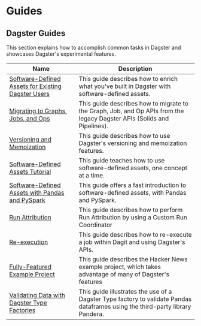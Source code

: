 # Guides

## Dagster Guides

This section explains how to accomplish common tasks in Dagster and showcases Dagster's experimental features.

| Name                                                                                                         | Description                                                                                                                   |
| ------------------------------------------------------------------------------------------------------------ | ----------------------------------------------------------------------------------------------------------------------------- |
| [Software-Defined Assets for Existing Dagster Users](/guides/dagster/enriching-with-software-defined-assets) | This guide describes how to enrich what you've built in Dagster with software-defined assets.                                 |
| [Migrating to Graphs, Jobs, and Ops](/guides/dagster/graph_job_op)                                           | This guide describes how to migrate to the Graph, Job, and Op APIs from the legacy Dagster APIs (Solids and Pipelines).       |
| [Versioning and Memoization](/guides/dagster/memoization)                                                    | This guide describes how to use Dagster's versioning and memoization features. <Experimental />                               |
| [Software-Defined Assets Tutorial](/guides/dagster/asset-tutorial)                                           | This guide teaches how to use software-defined assets, one concept at a time. <Experimental />                                |
| [Software-Defined Assets with Pandas and PySpark](/guides/dagster/software-defined-assets)                   | This guide offers a fast introduction to software-defined assets, with Pandas and PySpark. <Experimental />                   |
| [Run Attribution](/guides/dagster/run-attribution)                                                           | This guide describes how to perform Run Attribution by using a Custom Run Coordinator <Experimental />                        |
| [Re-execution](/guides/dagster/re-execution)                                                                 | This guide describes how to re-execute a job within Dagit and using Dagster's APIs.                                           |
| [Fully-Featured Example Project](/guides/dagster/example_project)                                            | This guide describes the Hacker News example project, which takes advantage of many of Dagster's features                     |
| [Validating Data with Dagster Type Factories](/guides/dagster/dagster_type_factories)                        | This guide illustrates the use of a Dagster Type factory to validate Pandas dataframes using the third-party library Pandera. |

